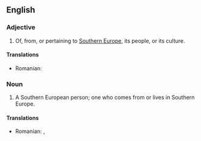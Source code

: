 ==English==

===Adjective===
{{en-adj|pos=[[Southern]] [[European]]|-}}

# Of, from, or pertaining to [[Southern Europe]], its people, or its culture.

====Translations====
{{trans-top|Southern European}}
* Romanian: {{t|ro|sud-european}}
{{trans-bot}}

===Noun===
{{en-noun|sg=[[Southern]] [[European]]}}

# A Southern European person; one who comes from or lives in Southern Europe.

====Translations====
{{trans-top|Southern European person}}
* Romanian: {{t|ro|sud-european|m}}, {{t|ro|sud-europeană|f}}
{{trans-bot}}